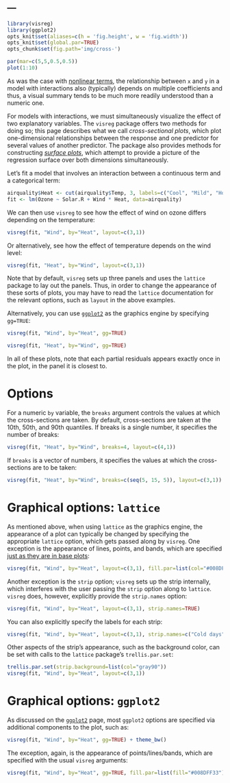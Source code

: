 ---
---

```r
library(visreg)
library(ggplot2)
opts_knit$set(aliases=c(h = 'fig.height', w = 'fig.width'))
opts_knit$set(global.par=TRUE)
opts_chunk$set(fig.path='img/cross-')
```
```r
par(mar=c(5,5,0.5,0.5))
plot(1:10)
```

As was the case with [nonlinear terms](trans), the relationship between `x` and `y` in a model with interactions also (typically) depends on multiple coefficients and thus, a visual summary tends to be much more readily understood than a numeric one.

For models with interactions, we must simultaneously visualize the effect of two explanatory variables.  The `visreg` package offers two methods for doing so; this page describes what we call *cross-sectional plots*, which plot one-dimensional relationships between the response and one predictor for several values of another predictor.  The package also provides methods for constructing [*surface plots*](surface.html), which attempt to provide a picture of the regression surface over both dimensions simultaneously.

Let's fit a model that involves an interaction between a continuous term and a categorical term:

```r
airquality$Heat <- cut(airquality$Temp, 3, labels=c("Cool", "Mild", "Hot"))
fit <- lm(Ozone ~ Solar.R + Wind * Heat, data=airquality)
```

We can then use `visreg` to see how the effect of wind on ozone differs depending on the temperature:

```r
visreg(fit, "Wind", by="Heat", layout=c(3,1))
```

Or alternatively, see how the effect of temperature depends on the wind level:

```r
visreg(fit, "Heat", by="Wind", layout=c(3,1))
```

Note that by default, `visreg` sets up three panels and uses the `lattice` package to lay out the panels.  Thus, in order to change the appearance of these sorts of plots, you may have to read the `lattice` documentation for the relevant options, such as `layout` in the above examples.

Alternatively, you can use [`ggplot2`](gg.html) as the graphics engine by specifying `gg=TRUE`:

```r
visreg(fit, "Wind", by="Heat", gg=TRUE)
```

```r
visreg(fit, "Heat", by="Wind", gg=TRUE)
```

In all of these plots, note that each partial residuals appears exactly once in the plot, in the panel it is closest to.

# Options

For a numeric `by` variable, the `breaks` argument controls the values at which the cross-sections are taken. By default, cross-sections are taken at the 10th, 50th, and 90th quantiles. If breaks is a single number, it specifies the number of breaks:

```r
visreg(fit, "Heat", by="Wind", breaks=4, layout=c(4,1))
```

If `breaks` is a vector of numbers, it specifies the values at which the cross-sections are to be taken:

```r
visreg(fit, "Heat", by="Wind", breaks=c(seq(5, 15, 5)), layout=c(3,1))
```

# Graphical options: `lattice`

As mentioned above, when using `lattice` as the graphics engine, the appearance of a plot can typically be changed by specifying the appropriate `lattice` option, which gets passed along by `visreg`.  One exception is the appearance of lines, points, and bands, which are specified [just as they are in base plots](options.html):

```r
visreg(fit, "Wind", by="Heat", layout=c(3,1), fill.par=list(col="#008DFF33"))
```

Another exception is the `strip` option; `visreg` sets up the strip internally, which interferes with the user passing the `strip` option along to `lattice`.  `visreg` does, however, explicitly provide the `strip.names` option:

```r
visreg(fit, "Wind", by="Heat", layout=c(3,1), strip.names=TRUE)
```

You can also explicitly specify the labels for each strip:

```r
visreg(fit, "Wind", by="Heat", layout=c(3,1), strip.names=c("Cold days", "Mild days", "Hot days"))
```

Other aspects of the strip's appearance, such as the background color, can be set with calls to the `lattice` package's `trellis.par.set`:

```r
trellis.par.set(strip.background=list(col="gray90"))
visreg(fit, "Wind", by="Heat", layout=c(3,1))
```

# Graphical options: `ggplot2`

As discussed on the [`ggplot2`](gg.html) page, most `ggplot2` options are specified via additional components to the plot, such as:

```r
visreg(fit, "Wind", by="Heat", gg=TRUE) + theme_bw()
```

The exception, again, is the appearance of points/lines/bands, which are specified with the usual `visreg` arguments:

```r
visreg(fit, "Wind", by="Heat", gg=TRUE, fill.par=list(fill="#008DFF33"))
```
